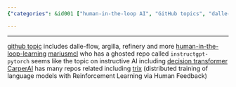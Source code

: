 ```yaml
---
{"categories": &id001 ["human-in-the-loop AI", "GitHub topics", "dalle-flow", "argilla", "refinery", "Human-In-The-Loop-Learning", "Mariusmcl's instructGPT-PyTorch", "CarperAI's TRLx"], "category": "Human-in-the-Loop AI", "date": "2022-12-07 10:09:07", "description": "This article dives into human-in-the-loop AI training and models, specifically examining GitHub topics such as Dalle-flow, Argilla, Refinery, Human-in-the-loop-learning, Mariusmcl's InstructGPT-PyTorch, and CarperAI's TRLx. The discussion focuses on how these tools and methodologies are transforming the AI landscape by involving human feedback in training processes.", "tags": *id001, "title": "human-in-the-loop AI training and models"}

---
```


------
[github topic](https://github.com/topics/human-in-the-loop) includes dalle-flow, argilla, refinery and more
[human-in-the-loop-learning](https://github.com/topics/human-in-the-loop-learning)
[mariusmcl](https://github.com/mariusmcl?tab=stars) who has a ghosted repo called `instructgpt-pytorch` seems like the topic on instructive AI including [decision transformer](https://github.com/kzl/decision-transformer)
[CarperAI](https://github.com/CarperAI) has many repos related including [trix](https://github.com/CarperAI/trlx) (distributed training of language models with Reinforcement Learning via Human Feedback)
